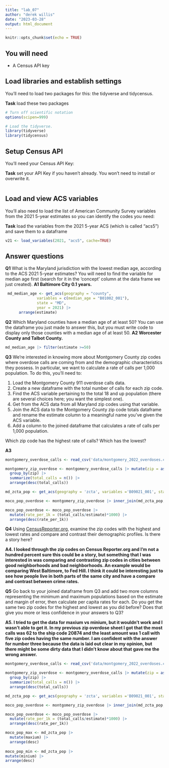 ```yaml
---
title: "lab_07"
author: "derek willis"
date: "2023-03-28"
output: html_document
---
```


```r
knitr::opts_chunk$set(echo = TRUE)
```

## You will need

-   A Census API key

## Load libraries and establish settings

You'll need to load two packages for this: the tidyverse and tidycensus.

**Task** load these two packages

```r
# Turn off scientific notation
options(scipen=999)

# Load the tidyverse.
library(tidyverse)
library(tidycensus)
```

## Setup Census API

You'll need your Census API Key:

**Task** set your API Key if you haven't already. You won't need to install or overwrite it.

```r
```

## Load and view ACS variables

You'll also need to load the list of American Community Survey variables from the 2021 5-year estimates so you can identify the codes you need:

**Task** load the variables from the 2021 5-year ACS (which is called "acs5") and save them to a dataframe

```r
v21 <- load_variables(2021, "acs5", cache=TRUE)
```

## Answer questions

**Q1** What is the Maryland jurisdiction with the lowest median age, according to the ACS 2021 5-year estimates? You will need to find the variable for median age first (search for it in the 'concept' column at the data frame we just created). **A1 Baltimore City 0.1 years.**

```r
 md_median_age <- get_acs(geography = "county",
              variables = c(median_age = "B01002_001"),
              state = "MD",
              year = 2021) |>
      arrange(estimate)

```

**Q2** Which Maryland counties have a median age of at least 50? You can use the dataframe you just made to answer this, but you must write code to display only those counties with a median age of at least 50. **A2 Worcester County and Talbot County.**

```r
md_median_age |> filter(estimate >=50)


```

**Q3** We're interested in knowing more about Montgomery County zip codes where overdose calls are coming from and the demographic characteristics they possess. In particular, we want to calculate a rate of calls per 1,000 population. To do this, you'll need to:

1.  Load the Montgomery County 911 overdose calls data.
2.  Create a new dataframe with the total number of calls for each zip code.
3.  Find the ACS variable pertaining to the total 18 and up population (there are several choices here; you want the simplest one).
4.  Get from the ACS data from all Maryland zip codes using that variable.
5.  Join the ACS data to the Montgomery County zip code totals dataframe and rename the estimate column to a meaningful name you've given the ACS variable.
6.  Add a column to the joined dataframe that calculates a rate of calls per 1,000 population.

Which zip code has the highest rate of calls? Which has the lowest?

**A3**

```r
montgomery_overdose_calls <- read_csv('data/montgomery_2022_overdoses.csv')

montgomery_zip_overdose <- montgomery_overdose_calls |> mutate(zip = as.character(zip)) |>
  group_by(zip) |>
  summarize(total_calls = n()) |>
  arrange(desc(total_calls))

md_zcta_pop <- get_acs(geography = 'zcta', variables ='B09021_001', state='MD', year= 2019)

moco_pop_overdose <- montgomery_zip_overdose |> inner_join(md_zcta_pop, by=c('zip' = 'GEOID'))

moco_pop_overdose <- moco_pop_overdose |>
  mutate(rate_per_1k = (total_calls/estimate)*1000) |>
  arrange(desc(rate_per_1k))


```

**Q4** Using [CensusReporter.org](https://censusreporter.org/), examine the zip codes with the highest and lowest rates and compare and contrast their demographic profiles. Is there a story here?

**A4. I looked through the zip codes on Census Reporter.org and I'm not a hundred percent sure this could be a story, but something that I was interested in was comparing and contrasting zip codes in cities between good neighborhoods and bad neighborhoods. An example would be comparing West Baltimore, to Fed Hill. I think it could be interesting just to see how people live in both parts of the same city and have a compare and contrast between crime rates.**

**Q5** Go back to your joined dataframe from Q3 and add two more columns representing the minimum and maximum populations based on the estimate and margin of error, then calculate per capita rates for each. Do you get the same two zip codes for the highest and lowest as you did before? Does that give you more or less confidence in your answers to Q3?

**A5. I tried to get the data for maxium vs minium, but it wouldn't work and I wasn't able to get it. In my previous zip overdose sheet I got that the most calls was 62 to the ship code 20874 and the least amount was 1 call with five zip codes having the same number. I am confident with the answer for number three because the data is laid out clear in my opinion, but there might be some dirty data that I didn't know about that gave me the wrong answer.**

```r
montgomery_overdose_calls <- read_csv('data/montgomery_2022_overdoses.csv')

montgomery_zip_overdose <- montgomery_overdose_calls |> mutate(zip = as.character(zip)) |>
  group_by(zip) |>
  summarize(total_calls = n()) |>
  arrange(desc(total_calls))

md_zcta_pop <- get_acs(geography = 'zcta', variables ='B09021_001', state='MD', year= 2019)

moco_pop_overdose <- montgomery_zip_overdose |> inner_join(md_zcta_pop, by=c('zip' = 'GEOID'))

moco_pop_overdose <- moco_pop_overdose |>
  mutate(rate_per_1k = (total_calls/estimate)*1000) |>
  arrange(desc(rate_per_1k))

moco_pop_max <- md_zcta_pop |>
  mutate(maxium) |>
  arrange(desc)
  
moco_pop_min <- md_zcta_pop |>
mutate(minium) |>
arrange(desc)

 
```

